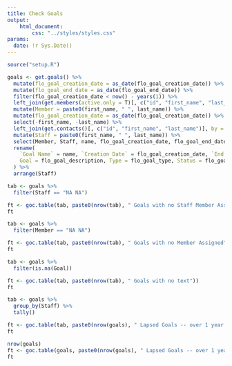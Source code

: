 ```yaml
---
title: Check Goals
output:
    html_document:
        css: "../styles/styles.css"
params:
  date: !r Sys.Date()
---
```

```r
source("setup.R")
```

```r
goals <- get.goals() %>%
  mutate(flo_goal_creation_date = as_date(flo_goal_creation_date)) %>%
  mutate(flo_goal_end_date = as_date(flo_goal_end_date)) %>%
  filter(flo_goal_creation_date < now() - years(1)) %>%
  left_join(get.members(active.only = T)[, c("id", "first_name", "last_name")], by = c("contact_id" = "id")) %>%
  mutate(Member = paste0(first_name, " ", last_name)) %>%
  mutate(flo_goal_creation_date = as_date(flo_goal_creation_date)) %>%
  select(-first_name, -last_name) %>%
  left_join(get.contacts()[, c("id", "first_name", "last_name")], by = c("contact_2_id" = "id")) %>%
  mutate(Staff = paste0(first_name, " ", last_name)) %>%
  select(Member, Staff, name, flo_goal_creation_date, flo_goal_end_date, flo_goal_description, flo_goal_type, flo_goal_status) %>%
  rename(
    `Goal Name` = name, `Creation Date` = flo_goal_creation_date, `End Date` = flo_goal_end_date,
    Goal = flo_goal_description, Type = flo_goal_type, Status = flo_goal_status
  ) %>%
  arrange(Staff)

tab <- goals %>%
  filter(Staff == "NA NA")

ft <- goc.table(tab, paste0(nrow(tab), " Goals with no Staff Member Assigned"))
ft

tab <- goals %>%
  filter(Member == "NA NA")

ft <- goc.table(tab, paste0(nrow(tab), " Goals with no Member Assigned"))
ft

tab <- goals %>%
  filter(is.na(Goal))

ft <- goc.table(tab, paste0(nrow(tab), " Goals with no text"))
ft

tab <- goals %>%
  group_by(Staff) %>%
  tally()

ft <- goc.table(tab, paste0(nrow(goals), " Lapsed Goals -- over 1 year since creation -- by Staff Member"))
ft

nrow(goals)
ft <- goc.table(goals, paste0(nrow(goals), " Lapsed Goals -- over 1 year since creation"))
ft
```
